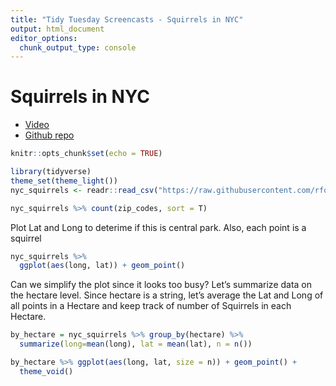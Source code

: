 ```yaml
---
title: "Tidy Tuesday Screencasts - Squirrels in NYC"
output: html_document
editor_options: 
  chunk_output_type: console
---
```


# Squirrels in NYC
- [Video](https://www.youtube.com/watch?v=6GV9sAD6Pi0)
- [Github repo](https://github.com/rfordatascience/tidytuesday/tree/master/data/2019/2019-10-29)

```r
knitr::opts_chunk$set(echo = TRUE)
```


```r
library(tidyverse)
theme_set(theme_light())
nyc_squirrels <- readr::read_csv("https://raw.githubusercontent.com/rfordatascience/tidytuesday/master/data/2019/2019-10-29/nyc_squirrels.csv")
```

```r
nyc_squirrels %>% count(zip_codes, sort = T)
```

Plot Lat and Long to deterime if this is central park. Also, each point is a squirrel
```r
nyc_squirrels %>%
  ggplot(aes(long, lat)) + geom_point()
```

Can we simplify the plot since it looks too busy? Let's summarize data on the hectare level. Since hectare is a string, let's average the Lat and Long of all points in a Hectare and keep track of number of Squirrels in each Hectare.
```r
by_hectare = nyc_squirrels %>% group_by(hectare) %>%
  summarize(long=mean(long), lat = mean(lat), n = n())

by_hectare %>% ggplot(aes(long, lat, size = n)) + geom_point() +
  theme_void()
```
